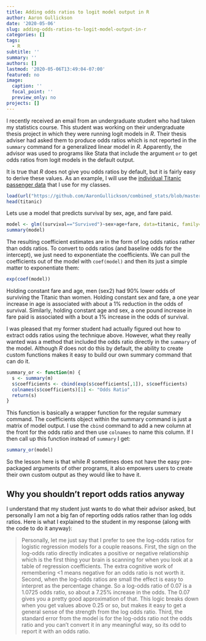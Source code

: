 ```yaml
---
title: Adding odds ratios to logit model output in R
author: Aaron Gullickson
date: '2020-05-06'
slug: adding-odds-ratios-to-logit-model-output-in-r
categories: []
tags:
  - R
subtitle: ''
summary: ''
authors: []
lastmod: '2020-05-06T13:49:04-07:00'
featured: no
image:
  caption: ''
  focal_point: ''
  preview_only: no
projects: []
---
```


I recently received an email from an undergraduate student who had taken my statistics course. This student was working on their undergraduate thesis project in which they were running logit models in *R*. Their thesis adviser had asked them to produce odds ratios which is not reported in the `summary` command for a generalized linear model in *R*. Apparently, the advisor was used to programs like Stata that include the argument `or` to get odds ratios from logit models in the default output.

It is true that *R* does not give you odds ratios by default, but it is fairly easy to derive these values. As an example, I will use the [individual Titanic passenger data](https://github.com/AaronGullickson/combined_stats/tree/master/example_datasets/titanic) that I use for my classes.

```r
load(url("https://github.com/AaronGullickson/combined_stats/blob/master/example_datasets/titanic/titanic.RData?raw=true"))
head(titanic)
```

Lets use a model that predicts survival by sex, age, and fare paid.

```r
model <- glm((survival=="Survived")~sex+age+fare, data=titanic, family=binomial)
summary(model)
```

The resulting coefficient estimates are in the form of log odds ratios rather than odds ratios. To convert to odds ratios (and baseline odds for the intercept), we just need to exponentiate the coefficients. We can pull the coefficients out of the model with `coef(model)` and then its just a simple matter to exponentiate them:

```r
exp(coef(model))
```

Holding constant fare and age, men (sex2) had 90% lower odds of surviving the Titanic than women. Holding constant sex and fare, a one year increase in age is associated with about a 1% reduction in the odds of survival. Similarly, holding constant age and sex, a one pound increase in fare paid is associated with a bout a 1% increase in the odds of survival.

I was pleased that my former student had actually figured out how to extract odds ratios using the technique above. However, what they really wanted was a method that included the odds ratio directly in the `summary` of the model. Although *R* does not do this by default, the ability to create custom functions makes it easy to build our own summary command that can do it. 

```r
summary_or <- function(m) {
  s <- summary(m)
  s$coefficients <- cbind(exp(s$coefficients[,1]), s$coefficients)
  colnames(s$coefficients)[1] <- "Odds Ratio"
  return(s)
}
```

This function is basically a wrapper function for the regular summary command. The coefficients object within the summary command is just a matrix of model output. I use the `cbind` command to add a new column at the front for the odds ratio and then use `colnames` to name this column. If I then call up this function instead of `summary` I get:

```r
summary_or(model)
```

So the lesson here is that while *R* sometimes does not have the easy pre-packaged arguments of other programs, it also empowers users to create their own custom output as they would like to have it. 

## Why you shouldn't report odds ratios anyway

I understand that my student just wants to do what their advisor asked, but personally I am not a big fan of reporting odds ratios rather than log odds ratios. Here is what I explained to the student in my response (along with the code to do it anyway):

> Personally, let me just say that I prefer to see the log-odds ratios for logistic regression models for a couple reasons. First, the sign on the log-odds ratio directly indicates a positive or negative relationship which is the first thing your brain is scanning for when you look at a table of regression coefficients. The extra cognitive work of remembering <1 means negative for an odds ratio is not worth it. Second, when the log-odds ratios are small the effect is easy to interpret as the percentage change. So a log-odds ratio of 0.07 is a 1.0725 odds ratio, so about a 7.25% increase in the odds. The 0.07 gives you a pretty good approximation of that. This logic breaks down when you get values above 0.25 or so, but makes it easy to get a general sense of the strength from the log odds ratio. Third, the standard error from the model is for the log-odds ratio not the odds ratio and you can’t convert it in any meaningful way, so its odd to report it with an odds ratio.
